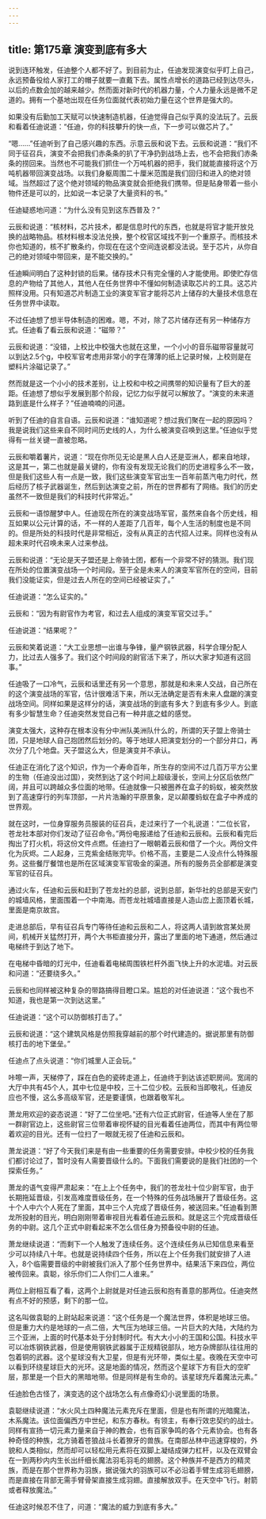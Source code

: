 ```yaml
---
---
---
```

title: 第175章 演变到底有多大
---



说到连环触发，任迪整个人都不好了。到目前为止，任迪发现演变似乎盯上自己，永远预备役给人家打工的帽子就要一直戴下去。属性点增长的道路已经到达尽头，以后的点数会加的越来越少。然而面对新时代的机器力量，个人力量永远是微不足道的。拥有一个基地出现在任务位面就代表初始力量在这个世界是强大的。

如果没有后勤加工天赋可以快速制造机器，任迪觉得自己似乎真的没法玩了。云辰和看着任迪说道：“任迪，你的科技攀升的快一点，下一步可以做芯片了。”

“嗯……”任迪听到了自己感兴趣的东西。示意云辰和说下去。云辰和说道：“我们不同于征召兵，演变不会把我们赤条条的扒了干净扔到战场上去，也不会把我们赤条条的捞回来。当然也不可能我们抓住一个万吨机器的把手，我们就能直接将这个万吨机器带回演变战场。以我们身躯周围二十厘米范围是我们回归和进入的绝对领域。当然超过了这个绝对领域的物品演变就会拒绝我们携带。但是贴身带着一些小物件还是可以的，比如说一本记录了大量资料的书。”

任迪疑惑地问道：“为什么没有见到这东西普及？”

云辰和说道：“核材料，芯片技术，都是信息时代的东西，也就是将官才能开放兑换的战略物品。核材料根本没法兑换，整个校官区域找不到一个重原子。而核技术你也知道的，核不扩散条约，你现在在这个空间连说都没法说。至于芯片，从你自己的绝对领域中带回来，是不能交换的。”

任迪瞬间明白了这种封锁的后果。储存技术只有完全懂的人才能使用。即使贮存信息的产物给了其他人，其他人在任务世界中不懂如何制造读取芯片的工具。这芯片照样没用。只有知道芯片制造工业的演变军官才能将芯片上储存的大量技术信息在任务世界中读取。

不过任迪想了想半导体制造的困难。嗯，不对，除了芯片储存还有另一种储存方式。任迪看了看云辰和说道：“磁带？”

云辰和说道：“没错，上校比中校强大也就在这里，一个小小的音乐磁带容量就可以到达2.5个g，中校军官考虑用非常小的字在薄薄的纸上记录时候，上校则是在塑料片涂磁记录了。”

然而就是这一个小小的技术差别，让上校和中校之间携带的知识量有了巨大的差距。任迪想了想似乎发展到那个阶段，记忆力似乎就可以解放了。“演变的未来道路到底是什么样子？”任迪喃喃的问道。

听到了任迪的自言自语。云辰和说道：“谁知道呢？想过我们聚在一起的原因吗？我是说我们这些来自不同时间历史线的人，为什么被演变召唤到这里。”任迪似乎觉得有一丝关键一直被忽略。

云辰和嚼着薯片，说道：“现在你所见无论是黑人白人还是亚洲人，都来自地球，这是其一，第二也就是最关键的，你有没有发现无论我们的历史进程多么不一致，但是我们这些人有一点是一致，我们这些演变军官出生一百年前蒸汽电力时代，然后经历了核子武器诞生，然后到达演变之前，所在的世界都有了网络。我们的历史虽然不一致但是我们的科技时代非常近。”

云辰和一语惊醒梦中人。任迪现在所在的演变战场军官，虽然来自各个历史线，相互如果以公元计算的话，不一样的人差距了几百年，每个人生活的制度也是不同的。但是所处的科技时代是非常相近，没有从真正的古代招人过来。同样也没有从超未来时代召唤未来人过来参战。

云辰和说道：“无论是天子盟还是上帝骑士团，都有一个非常不好的猜测。我们现在所处的位置演变战场一个时间段。至于全是未来人的演变军官所在的空间，目前我们没能证实，但是过去人所在的空间已经被证实了。”

任迪说道：“怎么证实的。”

云辰和：“因为有尉官作为考官，和过去人组成的演变军官交过手。”

任迪说道：“结果呢？”

云辰和笑着说道：“大工业思想一出谁与争锋，量产钢铁武器，科学合理分配人力，比过去人强多了。我们这个时间段的尉官活下来了，所以大家才知道有这回事。”

任迪吸了一口冷气，云辰和话里还有另一个意思，那就是和未来人交战，自己所在的这个演变战场的军官，估计很难活下来，所以无法确定是否有未来人盘踞的演变战场空间。同样如果是这样分的话，演变战场的到底有多大？到底有多少人。到底有多少智慧生命？任迪突然发觉自己有一种井底之蛙的感觉。

演变太强大，这种存在根本没有分中洲队美洲队什么的，所谓的天子盟上帝骑士团，只是地球人自己抱团然后划分的。等于地球人把演变划分的一个部分井口，再次分了几个地盘。天子盟这么大，但是演变并不承认。

任迪正在消化了这个知识，作为一个寿命百年，所生存的空间不过几百万平方公里的生物（任迪没出过国），突然到达了这个时间上超级漫长，空间上分区后依然广阔，并且可以跨越众多位面的地带。任迪就像一只被圈养在盒子的蚂蚁，被突然放到了高速穿行的列车顶部，一片片浩瀚的平原景象，足以颠覆蚂蚁在盒子中养成的世界观。

就在这时，一位身穿服务员服装的征召兵，走过来行了一个礼说道：“二位长官，苍龙社本部对你们发动了征召命令。”两份电报递给了任迪和云辰和。云辰和看完后掏出了打火机，将这份文件点燃。任迪扫了一眼朝着云辰和借了一个火。两份文件化为灰烬。二人起身，三克紫金结账完毕。价格不高，主要是二人没点什么特殊服务。这些餐厅餐馆也是所在区域演变军官吸金的渠道。所有的服务员全部都是演变军官的征召兵。

通过火车，任迪和云辰和赶到了苍龙社的总部，说到总部，新华社的总部是天安门的城墙风格，里面围着一个中南海。而苍龙社城墙直接是人造山峦上面顶着长城，里面是南京故宫。

走进总部后，早有征召兵专门等待任迪和云辰和二人，将这两人请到故宫某处房间，机械开关猛然打开，两个大书柜直接分开，露出了里面的地下通道，然后通过电梯终于到达了地下。

在电梯中昏暗的灯光中，任迪看着电梯周围铁栏杆外面飞快上升的水泥墙。对云辰和问道：“还要绕多久。”

云辰和也同样被这种复杂的带路搞得目瞪口呆。尴尬的对任迪说道：“这个我也不知道，我也是第一次到达这里。”

任迪说道：“这个可以防御核打击了。”

云辰和说道：“这个建筑风格是仿照我穿越前的那个时代建造的。据说那里有防御核打击的地下堡垒。”

任迪点了点头说道：“你们城里人正会玩。”

咔嚓一声，天梯停了，踩在白色的瓷砖走道上，任迪终于到达该述职房间。宽阔的大厅中共有45个人，其中七位是中校，三十二位少校。云辰和当即敬礼，任迪反应也不慢，这么多高级军官，还是要谨慎，也跟着敬军礼。

萧龙用欢迎的姿态说道：“好了二位坐吧。”还有六位正式尉官，任迪等人坐在了那一群尉官边上，这些尉官三位带着审视怀疑的目光看着任迪两位，而其中有两位带着欢迎的目光。还有一位扫了一眼就无视了任迪和云辰和。

萧龙说道：“好了今天我们来是有由一些重要的任务需要安排。中校少校的任务我们都讨论过了，暂时没有人需要晋级什么的。下面我们需要说的是我们社团的一个探索任务。”

萧龙的语气变得严肃起来：“在上上个任务中，我们的苍龙社十位少尉军官，由于长期拖延晋级，引发高难度晋级任务，在一个特殊的任务战场展开了晋级任务。这十个人中六个人死在了里面，其中三个人完成了晋级任务，被送回来。”任迪看到萧龙所投射的目光，明白刚刚带着审视目光看着任迪云辰和。就是这三个完成晋级任务的中尉。这几个正式中尉看起来不怎么信任身为预备役中尉的任迪。

萧龙继续说道：“而剩下一个人触发了连续任务。这个连续任务从已知信息来看至少可以持续八十年。也就是说持续四个任务，所以在上个任务我们就安排了人进入，8个临需要晋级的中尉被我们派入了那个任务世界中。结果活下来四位，两位被传回来。袁聪，徐乐你们二人你们二人谁来。”

两位上尉相互看了看，这两个上尉就是对任迪云辰和抱有善意的那两位。任迪突然有点不好的预感，剩下的那一位。

这名叫做袁聪的上尉站起来说道：“这个任务是一个魔法世界，体积是地球三倍。但是重力大约是地球的一点二倍，大气压为地球三倍。一片巨大的大陆，大陆约为三个亚洲，上面的时代基本处于分封制时代。有大大小小的王国和公国。科技水平可以冶炼钢铁武器，但是使用钢铁武器属于正规精锐部队，地方杂牌部队往往用的包着铜的武器。这个星球没有大卫星，但是有光环带，类似土星。夜晚在天空中可以看到环绕星球巨大的光环。这是地面的情况，然而这个星球下方有巨大的空旷层，那里是一个巨大的黑暗地带。但是同样是有生命的。该星球充斥着魔法元素。”

任迪脸色古怪了，演变选的这个战场怎么有点像奇幻小说里面的场景。

袁聪继续说道：“水火风土四种魔法元素充斥在里面，但是也有所谓的光暗魔法，木系魔法。该位面偏西方中世纪，和东方春秋。有领主，有奉行效忠契约的战士。同样有宣扬一切元素力量来自于神的教会，也有百家争鸣的各个元素协会。也有各种奇怪的种族，北方骑着苍狼战斗长着獠牙的兽族。在南部丛林中迅速穿梭的，外貌和人类相似，然而却可以轻松用元素将在双脚上凝结成弹力杠杆，以及在双臂会在一到两秒内内生长出纤细长魔法羽毛羽毛的翅膀。这个种族并不是西方的精灵族，而是在那个世界称为羽族，据说强大的羽族可以不必沿着手臂生成羽毛翅膀，而是直接在背部无需手臂骨架直接生成羽翅。直接解放双手。在天空中飞行。射箭或者释放魔法。”

任迪这时候忍不住了，问道：“魔法的威力到底有多大。”